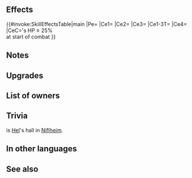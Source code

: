 {{Weapon Infobox
|tagid=SID_魔器エリューズニル
|intID=3241
|image=wep_sw139
|exclusive=0
|weaponType=Sword
|cost=300
|might=16
|range=1
|cooldown=-1
|effect=Accelerates Special trigger (cooldown count-1). At start of combat, if unit's HP ≥ 25%, inflicts Atk/Def-6 on foe during combat, unit makes a guaranteed follow-up attack, foe cannot make a follow-up attack, and inflicts Special cooldown charge -1 on foe per attack. (Only highest value applied. Does not stack.)
|statModifiers=0,16,0,0,0
|required=Silver Sword
|refinePaths=default
|refineSP=350
|refineMedals=500
|refineStones=200
|properties=random_owner,arcane
}}
==Effects==
{{#invoke:SkillEffectsTable|main
|Pe={{Eft|Accelerates Special}}
|Ce1={{Eft|Temporary debuffs|Atk/Def|6}}
|Ce2={{Eft|Guard}}
|Ce3={{Eft|Prevent Follow-Ups}}
|Ce1-3T={{Tgt|Foe}}
|Ce4={{Eft|Guaranteed Follow-Ups}}
|CeC={{Tgt|Unit}}'s HP ≥ 25%<br>at start of combat
}}
==Notes==
{{Temporary debuffs}}
{{Guaranteed follow-up interaction}}
{{Prevent follow-up}}
{{CooldownChargeMinus}}
==Upgrades==
{{Weapon Upgrade List}}
==List of owners==
{{Skill Hero List}}
{{NoInheritHeroes}}
==Trivia==
{{NorseMyth|name=Éljúðnir}} is [[Hel]]'s hall in [[Nifl (realm)|Niflheim]].
==In other languages==
{{OtherLanguages
|japanese=魔器エリューズニル
|german=Arkanes Éljúðnir
|spanishEU=Éljúðnir arcana
|spanishLA=Éljúðnir arcana
|french=Éljúðnir arcane
|italian=Éljúðnir arcano
|chineseTW=魔器埃琉德尼爾
|portuguese=Éljúðnir arcana
}}
==See also==
{{See also skills|cond=((Description LIKE '%Atk/%-%guaranteed follow-up%cannot make a follow-up%' OR Description LIKE '%Atk/%-%cannot make a follow-up%guaranteed follow-up%') AND Description NOT LIKE '%transforms%Atk/Def-4%' OR Description LIKE '%inflicts Atk/Def-%inflicts special cooldown charge-1%') AND Exclusive='1'}}
{{Weapons Navbox}}